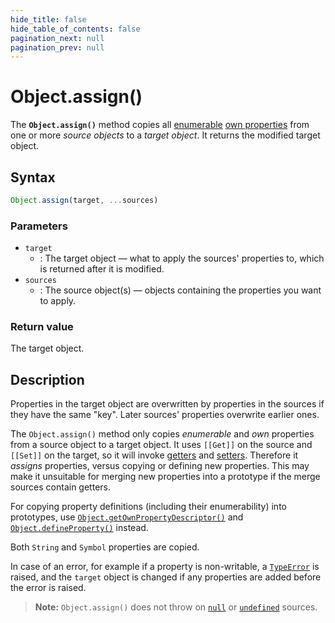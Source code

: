 ```yaml
---
hide_title: false
hide_table_of_contents: false
pagination_next: null
pagination_prev: null
---
```

# Object.assign()

The **`Object.assign()`** method
copies all [enumerable](../../globals/Object/prototype/propertyIsEnumerable.md)
[own properties](../../globals/Object/hasOwn.md) from one or more
_source objects_ to a _target object_. It returns the modified target
object.

## Syntax

```js
Object.assign(target, ...sources)
```

### Parameters

- `target`
  - : The target object — what to apply the sources' properties to, which is returned
    after it is modified.
- `sources`
  - : The source object(s) — objects containing the properties you want to apply.

### Return value

The target object.

## Description

Properties in the target object are overwritten by properties in the sources if they
have the same "key". Later sources' properties overwrite earlier ones.

The `Object.assign()` method only copies _enumerable_ and
_own_ properties from a source object to a target object. It uses
`[[Get]]` on the source and `[[Set]]` on the target, so it will
invoke [getters](https://developer.mozilla.org/docs/Web/JavaScript/Reference/Functions/get) and [setters](https://developer.mozilla.org/docs/Web/JavaScript/Reference/Functions/set). Therefore it
_assigns_ properties, versus copying or defining new properties. This may make it
unsuitable for merging new properties into a prototype if the merge sources contain
getters.

For copying property definitions (including their enumerability) into prototypes, use
[`Object.getOwnPropertyDescriptor()`](../../globals/Object/getOwnPropertyDescriptor.md) and
[`Object.defineProperty()`](../../globals/Object/defineProperty.md) instead.

Both `String` and `Symbol` properties are copied.

In case of an error, for example if a property is non-writable, a
[`TypeError`](../../globals/TypeError/TypeError.md) is raised, and the `target` object is
changed if any properties are added before the error is raised.

> **Note:** `Object.assign()` does not throw on
> [`null`](https://developer.mozilla.org/docs/Web/JavaScript/Reference/Operators/null) or [`undefined`](../../globals/undefined.md) sources.
